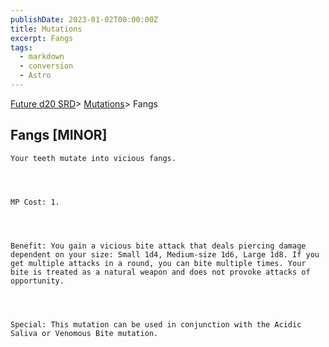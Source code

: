 ```yaml
---
publishDate: 2023-01-02T00:00:00Z
title: Mutations
excerpt: Fangs
tags:
  - markdown
  - conversion
  - Astro
---
```







[Future d20 SRD](/#futureD20)> [Mutations](future-d20-srd-mutations-index)> Fangs
    




## Fangs [MINOR]
   



    Your teeth mutate into vicious fangs.
   



    MP Cost: 1.
   



    Benefit: You gain a vicious bite attack that deals piercing damage dependent on your size: Small 1d4, Medium-size 1d6, Large 1d8. If you get multiple attacks in a round, you can bite multiple times. Your bite is treated as a natural weapon and does not provoke attacks of opportunity.
   



    Special: This mutation can be used in conjunction with the Acidic Saliva or Venomous Bite mutation.
   





